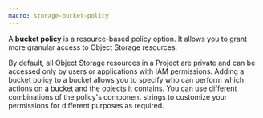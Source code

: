 ```yaml
---
macro: storage-bucket-policy
---
```


A **bucket policy** is a resource-based policy option. It allows you to grant more granular access to Object Storage resources.

By default, all Object Storage resources in a Project are private and can be accessed only by users or applications with IAM permissions. Adding a bucket policy to a bucket allows you to specify who can perform which actions on a bucket and the objects it contains. You can use different combinations of the policy's component strings to customize your permissions for different purposes as required.